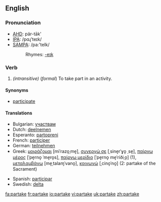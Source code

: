 ==English==

===Pronunciation===
*[[w:AHD|AHD]]: pär-tāk'
*[[w:IPA|IPA]]: /pɑɻ'teɪk/
*[[w:SAMPA|SAMPA]]: /pa:'teIk/
*:Rhymes: [[Rhymes:English:-eɪk|-eɪk]]

===Verb===

{{irregverb|'''to partake'''|'''[[partakes]]'''|'''[[partook]]'''|'''[[partaken]]'''|'''[[partaking]]'''}}

#''(intransitive)'' (''formal'') To take part in an activity.

====Synonyms====
*[[participate]]

====Translations====
{{top}}
*Bulgarian: [[участвам]]
*Dutch: [[deelnemen]]
*Esperanto: [[partopreni]]
*French: [[participer]]
*German: [[teilnehmen]]
*Greek: [[μοιράζομαι]] [miˈrazo̞ˌme̞], [[συνεργώ σε]] [ˌsine̞rˈɣo̞ ˌse̞], [[παίρνω μέρος]] [ˈpe̞rno̞ ˈme̞ro̞s], [[παίρνω μερίδιο]] [ˈpe̞rno̞ me̞ˈriðiˌo̞] (1), [[μεταλαμβάνω]] [me̞ˌtalaɱˈvano̞], [[κοινωνώ]] [ˌcino̞ˈno̞] (2: partake of the Sacrament)
{{mid}}
*Spanish: [[participar]]
*Swedish: [[delta]]
{{bottom}}

[[fa:partake]]
[[fr:partake]]
[[io:partake]]
[[vi:partake]]
[[uk:partake]]
[[zh:partake]]